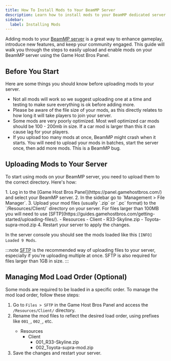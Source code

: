 ```yaml
---
title: How To Install Mods to Your BeamMP Server
description: Learn how to install mods to your BeamMP dedicated server with this comprehensive guide.
sidebar:
  label: Installing Mods
---
```


Adding mods to your [BeamMP server](https://www.gamehostbros.com/beammp-server-hosting/) is a great way to enhance gameplay, introduce new features, and keep your community engaged. This guide will walk you through the steps to easily upload and enable mods on your BeamMP server using the Game Host Bros Panel.

## Before You Start
Here are some things you should know before uploading mods to your server.

- Not all mods will work so we suggest uploading one at a time and testing to make sure everything is ok before adding more.
- Please be aware of the file size of your mods, as this directly relates to how long it will take players to join your server.
- Some mods are very poorly optimized. Most well optimized car mods should be 100 - 200mb in size. If a car mod is larger than this it can cause lag for your players.
- If you upload too many mods at once, BeamMP might crash when it starts. You will need to upload your mods in batches, start the server once, then add more mods. This is a BeamMP bug.

## Uploading Mods to Your Server
To start using mods on your BeamMP server, you need to upload them to the correct directory. Here's how:

<Steps>
1. Log in to the [Game Host Bros Panel](https://panel.gamehostbros.com/) and select your BeamMP server.
2. In the sidebar go to `Management > File Manager`.
3. Upload your mod files (usually `.zip` or `.pc` format) to the `/Resources/Client/` directory on your server. For files larger than 100MB you will need to use [SFTP](https://guides.gamehostbros.com/getting-started/uploading-files/).
   <FileTree>
   - Resources
     - Client
       - R33-Skyline.zip
       - Toyota-supra-mod.zip
   </FileTree>
4. Restart your server to apply the changes.
</Steps>

In the server console you should see the mods loaded like this `[INFO] Loaded 9 Mods`.

:::note
[SFTP](https://guides.gamehostbros.com/getting-started/uploading-files/) is the recommended way of uploading files to your server, especially if you're uploading multiple at once. SFTP is also required for files larger than 1GB in size.
:::

## Managing Mod Load Order (Optional)
Some mods are required to be loaded in a specific order. To manage the mod load order, follow these steps:
<Steps>
1. Go to `Files > SFTP` in the Game Host Bros Panel and access the `/Resources/Client/` directory.
2. Rename the mod files to reflect the desired load order, using prefixes like `001_`, `002_`, etc.
   <FileTree>
   - Resources
     - Client
       - 001_R33-Skyline.zip
       - 002_Toyota-supra-mod.zip
   </FileTree>
3. Save the changes and restart your server.
</Steps>
